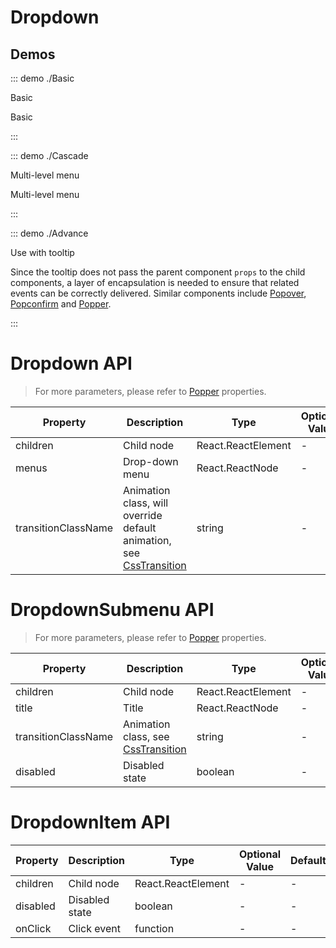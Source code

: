 # Dropdown

## Demos

::: demo ./Basic

Basic

Basic

:::

::: demo ./Cascade

Multi-level menu

Multi-level menu

:::

::: demo ./Advance

Use with tooltip

Since the tooltip does not pass the parent component `props` to the child components, a layer of encapsulation is needed to ensure that related events can be correctly delivered. Similar components include [Popover](/components/popover), [Popconfirm](/components/Popconfirm) and [Popper](/components/Popper).

:::

# Dropdown API

> For more parameters, please refer to [Popper](/components/Popper) properties.

| Property | Description | Type | Optional Value | Default | Require |
| --- | --- | --- | --- | --- | --- |
| children | Child node | React.ReactElement | - | - | true |
| menus | Drop-down menu | React.ReactNode | - | - | true |
| transitionClassName | Animation class, will override default animation, see [CssTransition](/components/CssTransition) | string | - | `xl-dropdown` | false |

# DropdownSubmenu API

> For more parameters, please refer to [Popper](/components/Popper) properties.

| Property | Description | Type | Optional Value | Default | Require |
| --- | --- | --- | --- | --- | --- |
| children | Child node | React.ReactElement | - | - | true |
| title | Title | React.ReactNode | - | - | true |
| transitionClassName | Animation class, see [CssTransition](/components/CssTransition) | string | - | `xl-dropdown-submenu` | false |
| disabled | Disabled state | boolean | - | - | false |

# DropdownItem API

| Property | Description    | Type               | Optional Value | Default | Require |
| -------- | -------------- | ------------------ | -------------- | ------- | ------- |
| children | Child node     | React.ReactElement | -              | -       | true    |
| disabled | Disabled state | boolean            | -              | -       | false   |
| onClick  | Click event    | function           | -              | -       | false   |
